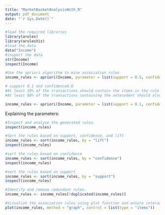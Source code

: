 ```yaml
---
title: "MarketBasketAnalysisWith_R"
output: pdf_document
date: "`r Sys.Date()`"
---
```


```r
#load the required libraries
library(arules)
library(arulesViz)
#load the data
data("Income")
#inspect the data
str(Income)
inspect(Income)
```

```r
#Use the apriori algorithm to mine association rules
income_rules <- apriori(Income, parameter = list(support = 0.5, confidence = 0.5))
```

```r
# support 0.1 and confidence0.8 
#At least 10% of the transactions should contain the items in the rule
#At least 80% of the transactions containing the antecedent should also contain the consequent

income_rules <- apriori(Income, parameter = list(support = 0.1, confidence = 0.8))

```
Explaining the parameters: 
```r
#Inspect and analyze the generated rules.
inspect(income_rules)


```



```r
#Sort the rules based on support, confidence, and lift
income_rules <- sort(income_rules, by = "lift")
inspect(income_rules)


```

```r
#sort the rules based on confidence
income_rules <- sort(income_rules, by = "confidence")
inspect(income_rules)
```

```r
#sort the rules based on support
income_rules <- sort(income_rules, by = "support")
inspect(income_rules)
```

```r
#Identify and remove redundant rules.
income_rules <- income_rules[!duplicated(income_rules)]
```


```r
#Visualize the association rules using plot function and ensure interactivity
plot(income_rules, method = "graph", control = list(type = "items"))
```


